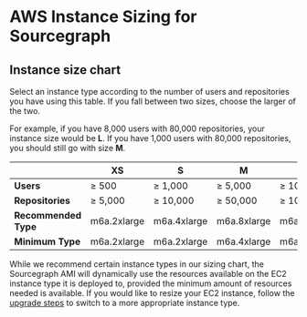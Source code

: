 # AWS Instance Sizing for Sourcegraph

## Instance size chart

Select an instance type according to the number of users and repositories you have using this table. If you fall between two sizes, choose the larger of the two.

For example, if you have 8,000 users with 80,000 repositories, your instance size would be **L**. If you have 1,000 users with 80,000 repositories, you should still go with size **M**.

|                      | **XS**                | **S**                 | **M**                 | **L**                 | **XL**                 |
|----------------------|-----------------------|-----------------------|-----------------------|-----------------------|------------------------|
| **Users**            | ≥ 500                 | ≥ 1,000               | ≥ 5,000               | ≥ 10,000              | ≥ 20,000               |
| **Repositories**     | ≥ 5,000               | ≥ 10,000              | ≥ 50,000              | ≥ 100,000             | ≥ 250,000              |
| **Recommended Type** | m6a.2xlarge           | m6a.4xlarge           | m6a.8xlarge           | m6a.12xlarge          | m6a.24xlarge           |
| **Minimum Type**     | m6a.2xlarge           | m6a.2xlarge           | m6a.4xlarge           | m6a.8xlarge           | m6a.12xlarge           |

<Callout type="note">While we recommend certain instance types in our sizing chart, the Sourcegraph AMI will dynamically use the resources available on the EC2 instance type it is deployed to, provided the minimum amount of resources needed is available. If you would like to resize your EC2 instance, follow the [upgrade steps](/admin/deploy/machine-images/aws-ami#upgrade) to switch to a more appropriate instance type.</Callout>